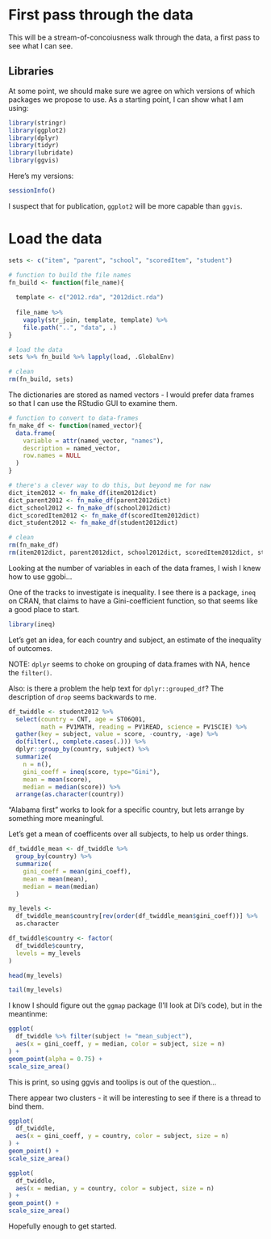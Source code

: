 # First pass through the data

This will be a stream-of-concoiusness walk through the data, a first pass to see what I can see.

## Libraries

At some point, we should make sure we agree on which versions of which packages we propose to use. As a starting point, I can show what I am using:

```r
library(stringr)
library(ggplot2)
library(dplyr)
library(tidyr)
library(lubridate)
library(ggvis)
```

Here's my versions:

```r
sessionInfo()
```

I suspect that for publication, `ggplot2` will be more capable than `ggvis`.

# Load the data

```r
sets <- c("item", "parent", "school", "scoredItem", "student")

# function to build the file names
fn_build <- function(file_name){
 
  template <- c("2012.rda", "2012dict.rda")
 
  file_name %>% 
    vapply(str_join, template, template) %>% 
    file.path("..", "data", .)
}

# load the data
sets %>% fn_build %>% lapply(load, .GlobalEnv)

# clean
rm(fn_build, sets)
```

The dictionaries are stored as named vectors - I would prefer data frames so that I can use the RStudio GUI to examine them.

```r
# function to convert to data-frames
fn_make_df <- function(named_vector){
  data.frame(
    variable = attr(named_vector, "names"),
    description = named_vector,
    row.names = NULL
  )
}

# there's a clever way to do this, but beyond me for naw
dict_item2012 <- fn_make_df(item2012dict) 
dict_parent2012 <- fn_make_df(parent2012dict) 
dict_school2012 <- fn_make_df(school2012dict) 
dict_scoredItem2012 <- fn_make_df(scoredItem2012dict) 
dict_student2012 <- fn_make_df(student2012dict) 

# clean
rm(fn_make_df)
rm(item2012dict, parent2012dict, school2012dict, scoredItem2012dict, student2012dict)
```

Looking at the number of variables in each of the data frames, I wish I knew how to use ggobi...

One of the tracks to investigate is inequality. I see there is a package, `ineq` on CRAN, that claims to have a Gini-coefficient function, so that seems like a good place to start.

```r
library(ineq)
```

Let's get an idea, for each country and subject, an estimate of the inequality of outcomes.

NOTE: `dplyr` seems to choke on grouping of data.frames with NA, hence the `filter()`.

Also: is there a problem the help text for `dplyr::grouped_df`? The description of `drop` seems backwards to me.

```r
df_twiddle <- student2012 %>%
  select(country = CNT, age = ST06Q01,
         math = PV1MATH, reading = PV1READ, science = PV1SCIE) %>%
  gather(key = subject, value = score, -country, -age) %>%
  do(filter(., complete.cases(.))) %>%
  dplyr::group_by(country, subject) %>%
  summarize(
    n = n(), 
    gini_coeff = ineq(score, type="Gini"), 
    mean = mean(score), 
    median = median(score)) %>%
  arrange(as.character(country))
```

"Alabama first" works to look for a specific country, but lets arrange by something more meaningful. 

Let's get a mean of coefficents over all subjects, to help us order things.

```r
df_twiddle_mean <- df_twiddle %>%
  group_by(country) %>%
  summarize(
    gini_coeff = mean(gini_coeff),
    mean = mean(mean),
    median = mean(median)
  )
```


```r
my_levels <- 
  df_twiddle_mean$country[rev(order(df_twiddle_mean$gini_coeff))] %>%
  as.character

df_twiddle$country <- factor(
  df_twiddle$country,
  levels = my_levels
)

head(my_levels)

tail(my_levels)
```

I know I should figure out the `ggmap` package (I'll look at Di's code), but in the meantinme:

```r
ggplot(
  df_twiddle %>% filter(subject != "mean_subject"), 
  aes(x = gini_coeff, y = median, color = subject, size = n)
) + 
geom_point(alpha = 0.75) + 
scale_size_area()
```

This is print, so using ggvis and toolips is out of the question...

There appear two clusters - it will be interesting to see if there is a thread to bind them.

```r
ggplot(
  df_twiddle,
  aes(x = gini_coeff, y = country, color = subject, size = n)
) + 
geom_point() + 
scale_size_area()

ggplot(
  df_twiddle,
  aes(x = median, y = country, color = subject, size = n)
) + 
geom_point() + 
scale_size_area()
```

Hopefully enough to get started.




